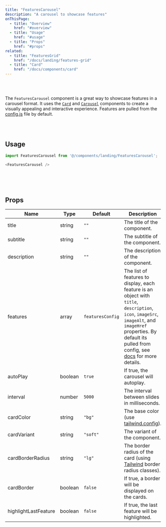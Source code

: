 ```yaml
---
title: "FeaturesCarousel"
description: "A carousel to showcase features"
onThisPage:
  - title: "Overview"
    href: "#overview"
  - title: "Usage"
    href: "#usage"
  - title: "Props"
    href: "#props"
related:
  - title: "FeaturesGrid"
    href: "/docs/landing/features-grid"
  - title: "Card"
    href: "/docs/components/card"
---
```


<div id="overview" />

<br />

<div className="flex flex-col w-full items-center justify-center gap-8">
    <FeaturesCarousel />
</div>

<br />

The `FeaturesCarousel` component is a great way to showcase features in a carousel format. It uses the [`Card`](/docs/components/card)
and [`Carousel`](/docs/components/carousel) components to create a visually appealing and interactive experience. Features
are pulled from the [config.js](/docs/tutorials/config) file by default.

<br />
<br />
<Divider />
<div id="usage" />

## Usage

```javascript
import FeaturesCarousel from '@/components/landing/FeaturesCarousel';

<FeaturesCarousel />
```

<br />
<br />
<br />
<Divider />

<div id="props" />

## Props

| Name                 | Type    | Default          | Description                                                                                                                                                                                                                                 |
|----------------------|---------|------------------|---------------------------------------------------------------------------------------------------------------------------------------------------------------------------------------------------------------------------------------------|
| title                | string  | `""`             | The title of the component.                                                                                                                                                                                                                 |
| subtitle             | string  | `""`             | The subtitle of the component.                                                                                                                                                                                                              |
| description          | string  | `""`             | The description of the component.                                                                                                                                                                                                           |
| features             | array   | `featuresConfig` | The list of features to display, each feature is an object with `title`, `description`, `icon`, `imageSrc`, `imageAlt`, and `imageHref` properties. By default its pulled from config, see [docs](/docs/tutorials/config) for more details. |
| autoPlay             | boolean | `true`           | If true, the carousel will autoplay.                                                                                                                                                                                                        |
| interval             | number  | `5000`           | The interval between slides in milliseconds.                                                                                                                                                                                                |
| cardColor            | string  | `"bg"`           | The base color (use [tailwind.config](/docs/tutorials/config)).                                                                                                                                                                             |
| cardVariant          | string  | `"soft"`         | The variant of the component.                                                                                                                                                                                                               |
| cardBorderRadius     | string  | `"lg"`           | The border radius of the card (using [Tailwind](https://tailwindcss.com) border radius classes).                                                                                                                                            |
| cardBorder           | boolean | `false`          | If true, a border will be displayed on the cards.                                                                                                                                                                                           |
| highlightLastFeature | boolean | `false`          | If true, the last feature will be highlighted.                                                                                                                                                                                              |
